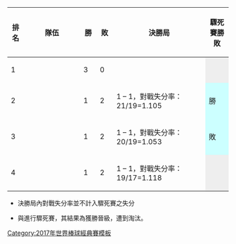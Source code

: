 {| class=wikitable style=text-align:center
!width=25|排名
!width=170|隊伍
!width=25|勝
!width=25|敗
!width=250|決勝局
!width=50|驟死賽勝敗
|- style="background-color:#ccffcc;"
|1
|align=left|{{bb|PUR}}
|3||0||||style="background-color:#eee;"|
|- style="background-color:#ccffcc;"
|2
|align=left|{{bb|VEN}}
|1||2||1 – 1，對戰失分率：21/19=1.105||style="background-color:#ccffff;"|勝
|- style="background-color:#ffffcc;"
|3
|align=left|{{bb|ITA}}
|1||2||1 – 1，對戰失分率：20/19=1.053||style="background-color:#ccffff;"|敗
|- style="background-color:#ffcccc;"
|4
|align=left|{{bb|MEX}}
|1||2||1 – 1，對戰失分率：19/17=1.118||style="background-color:#eee;"|
|}
*決勝局內對戰失分率並不計入驟死賽之失分
*{{bb|VEN}}與{{bb|ITA}}進行驟死賽，其結果為{{bb|VEN}}獲勝晉級，{{bb|ITA}}遭到淘汰。
<noinclude>
[[Category:2017年世界棒球經典賽模板]]
</noinclude>